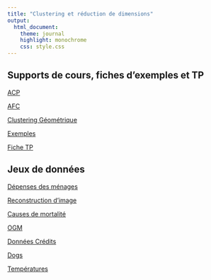 ```yaml
---
title: "Clustering et réduction de dimensions"
output:
  html_document:
    theme: journal
    highlight: monochrome
    css: style.css
---
```


## Supports de cours, fiches d'exemples et TP

[ACP](http://masedki.github.io/enseignements/pdfs/mspes/ACP.pdf)

[AFC](http://masedki.github.io/enseignements/pdfs/mspes/AFC.pdf)

<!-- [ACM](http://masedki.github.io/enseignements/pdfs/mspes/ACM.pdf) -->

[Clustering Géométrique](http://masedki.github.io/enseignements/pdfs/mspes/clusteringGeo.pdf)

[Exemples](http://masedki.github.io/enseignements/pdfs/mspes/Exemples.pdf)

[Fiche TP](http://masedki.github.io/enseignements/pdfs/mspes/TP.pdf)

## Jeux de données 

[Dépenses des ménages](http://masedki.github.io/enseignements/datasets/mspes/base_conso.csv)

[Reconstruction d'image](http://masedki.github.io/enseignements/datasets/mspes/Lena_soderberg.ppm)

[Causes de mortalité](http://masedki.github.io/enseignements/datasets/mspes/deces.csv)

[OGM](http://masedki.github.io/enseignements/datasets/mspes/ogm.csv)

[Données Crédits](http://masedki.github.io/enseignements/datasets/mspes/credit.csv)

[Dogs](http://masedki.github.io/enseignements/datasets/mspes/dogs.txt)

[Températures](http://masedki.github.io/enseignements/datasets/mspes/temperatures.csv)



